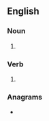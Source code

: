 ==English==

===Noun===
{{head|en|noun form}}

# {{plural of|en|kipe}}

===Verb===
{{head|en|verb form}}

# {{en-third-person singular of|kipe}}

===Anagrams===
* {{anagrams|en|a=eikps|Sipek|Spike|kepis|pikes|spike}}